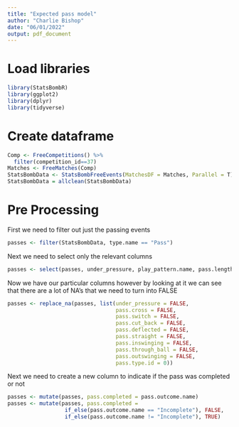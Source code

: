 ```yaml
---
title: "Expected pass model"
author: "Charlie Bishop"
date: "06/01/2022"
output: pdf_document
---
```


# Load libraries 
```r
library(StatsBombR)
library(ggplot2)
library(dplyr)
library(tidyverse)
```

# Create dataframe
```r
Comp <- FreeCompetitions() %>%
  filter(competition_id==37) 
Matches <- FreeMatches(Comp) 
StatsBombData <- StatsBombFreeEvents(MatchesDF = Matches, Parallel = T) 
StatsBombData = allclean(StatsBombData)
```

# Pre Processing
First we need to filter out just the passing events
```r
passes <- filter(StatsBombData, type.name == "Pass")
```

Next we need to select only the relevant columns 
```r
passes <- select(passes, under_pressure, play_pattern.name, pass.length, pass.angle, pass.cross, pass.switch, pass.cut_back, pass.deflected, pass.straight, pass.inswinging, pass.through_ball, pass.outswinging, pass.height.id, pass.type.id, pass.body_part.id, pass.recipient.name, pass.outcome.name)
```

Now we have our particular columns however by looking at it we can see that there are a lot of NA's that we need to turn into FALSE
```r
passes <- replace_na(passes, list(under_pressure = FALSE,
                                  pass.cross = FALSE,
                                  pass.switch = FALSE,
                                  pass.cut_back = FALSE,
                                  pass.deflected = FALSE,
                                  pass.straight = FALSE,
                                  pass.inswinging = FALSE,
                                  pass.through_ball = FALSE,
                                  pass.outswinging = FALSE,
                                  pass.type.id = 0))
```

Next we need to create a new column to indicate if the pass was completed or not 
```r
passes <- mutate(passes, pass.completed = pass.outcome.name)
passes <- mutate(passes, pass.completed = 
                  if_else(pass.outcome.name == "Incomplete"), FALSE,
                  if_else(pass.outcome.name != "Incomplete"), TRUE)
```